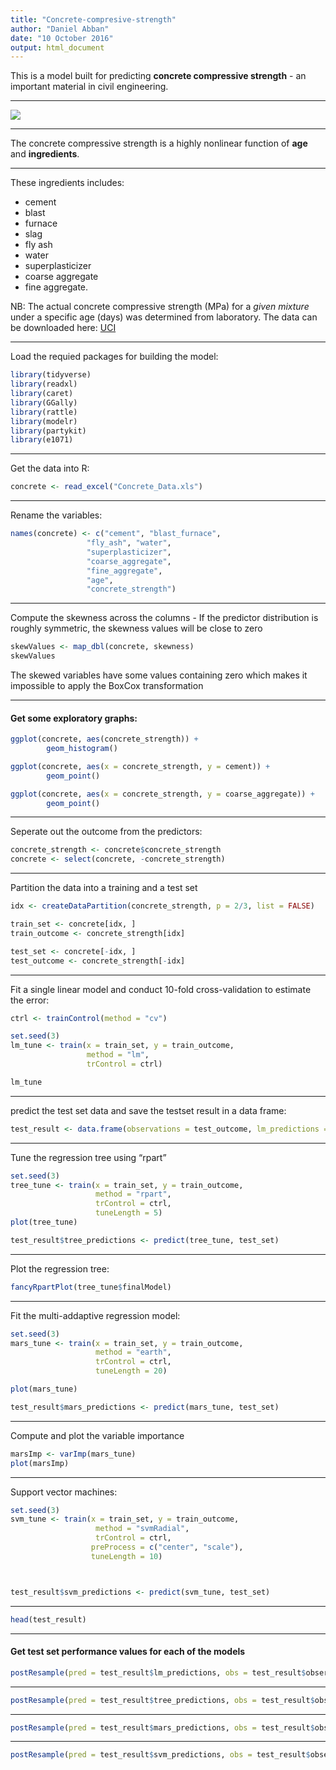 ---
title: "Concrete-compresive-strength"
author: "Daniel Abban"
date: "10 October 2016"
output: html_document
---

This is a model built for predicting **concrete compressive strength** - an important material in civil engineering.

***
![](conc3.png)

***

The concrete compressive strength is a highly nonlinear function of **age** and 
**ingredients**. 

***

These ingredients includes: 

* cement 
* blast 
* furnace 
* slag
* fly ash 
* water 
* superplasticizer
* coarse aggregate 
* fine aggregate.

NB: The actual concrete compressive strength (MPa) for a *given mixture* under a 
specific age (days) was determined from laboratory. The data can be downloaded here: [UCI](https://archive.ics.uci.edu/ml/machine-learning-databases/concrete/compressive/)

***

Load the requied packages for building the model:
```{r message=FALSE}
library(tidyverse)
library(readxl)
library(caret)
library(GGally)
library(rattle)
library(modelr)
library(partykit)
library(e1071)
```

***

Get the data into R:
```{r}
concrete <- read_excel("Concrete_Data.xls")
```

***

Rename the variables:
```{r }
names(concrete) <- c("cement", "blast_furnace",
                 "fly_ash", "water",
                 "superplasticizer",
                 "coarse_aggregate",
                 "fine_aggregate",
                 "age",
                 "concrete_strength")
```

***

Compute the skewness across the columns - If the predictor distribution is roughly symmetric, the skewness values will be close to zero

```{r}
skewValues <- map_dbl(concrete, skewness)
skewValues
```

The skewed variables have some values containing zero which makes it impossible to apply the BoxCox transformation

***

#### Get some exploratory graphs:

```{r message=FALSE}

ggplot(concrete, aes(concrete_strength)) +
        geom_histogram()

ggplot(concrete, aes(x = concrete_strength, y = cement)) +
        geom_point()

ggplot(concrete, aes(x = concrete_strength, y = coarse_aggregate)) +
        geom_point()
```

***

Seperate out the outcome from the predictors:
```{r}
concrete_strength <- concrete$concrete_strength
concrete <- select(concrete, -concrete_strength)
```

***

Partition the data into a training and a test set 
```{r}
idx <- createDataPartition(concrete_strength, p = 2/3, list = FALSE)

train_set <- concrete[idx, ]
train_outcome <- concrete_strength[idx]

test_set <- concrete[-idx, ]
test_outcome <- concrete_strength[-idx]
```

***

Fit a single linear model and conduct 10-fold cross-validation to estimate the error:
```{r}
ctrl <- trainControl(method = "cv")

set.seed(3)
lm_tune <- train(x = train_set, y = train_outcome,
                 method = "lm",
                 trControl = ctrl)

lm_tune
```

***

predict the test set data and save the testset result in a data frame:
```{r}
test_result <- data.frame(observations = test_outcome, lm_predictions = predict(lm_tune, test_set))
```

***

Tune the regression tree using "rpart"
```{r message=FALSE, warning=FALSE}

set.seed(3)
tree_tune <- train(x = train_set, y = train_outcome,
                   method = "rpart",
                   trControl = ctrl,
                   tuneLength = 5)
plot(tree_tune)

test_result$tree_predictions <- predict(tree_tune, test_set)
```

***

Plot the regression tree:
```{r}
fancyRpartPlot(tree_tune$finalModel)
```

***

Fit the multi-addaptive regression model:
```{r message=FALSE}
set.seed(3)
mars_tune <- train(x = train_set, y = train_outcome,
                   method = "earth",
                   trControl = ctrl,
                   tuneLength = 20)

plot(mars_tune)

test_result$mars_predictions <- predict(mars_tune, test_set)
```

***

Compute and plot the variable importance
```{r}
marsImp <- varImp(mars_tune)
plot(marsImp)
```

***

Support vector machines:
```{r message=FALSE}
set.seed(3)
svm_tune <- train(x = train_set, y = train_outcome,
                   method = "svmRadial",
                   trControl = ctrl,
                  preProcess = c("center", "scale"),
                  tuneLength = 10)



test_result$svm_predictions <- predict(svm_tune, test_set)
```

***

```{r }
head(test_result)
```

***

#### Get test set performance values for each of the models
```{r}
postResample(pred = test_result$lm_predictions, obs = test_result$observations)
```

***

```{r}
postResample(pred = test_result$tree_predictions, obs = test_result$observations)
```

***

```{r}
postResample(pred = test_result$mars_predictions, obs = test_result$observations)
```

***

```{r}
postResample(pred = test_result$svm_predictions, obs = test_result$observations)
```


